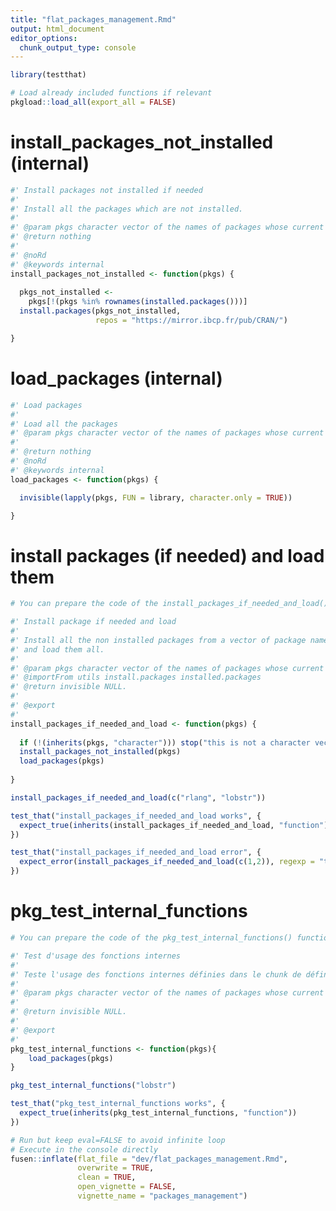 ```yaml
---
title: "flat_packages_management.Rmd"
output: html_document
editor_options: 
  chunk_output_type: console
---
```


```r
library(testthat)
```

<!--
 You need to run the 'description' chunk in the '0-dev_history.Rmd' file before continuing your code there.
-->

```r
# Load already included functions if relevant
pkgload::load_all(export_all = FALSE)
```

# install_packages_not_installed (internal)
    
```r
#' Install packages not installed if needed
#'
#' Install all the packages which are not installed.
#' 
#' @param pkgs character vector of the names of packages whose current versions should be downloaded from the repositories.
#' @return nothing
#' 
#' @noRd
#' @keywords internal
install_packages_not_installed <- function(pkgs) {
  
  pkgs_not_installed <- 
    pkgs[!(pkgs %in% rownames(installed.packages()))]
  install.packages(pkgs_not_installed,
                   repos = "https://mirror.ibcp.fr/pub/CRAN/")

}
```

# load_packages (internal)
    
```r
#' Load packages
#' 
#' Load all the packages
#' @param pkgs character vector of the names of packages whose current versions should be downloaded from the repositories.
#' 
#' @return nothing
#' @noRd
#' @keywords internal
load_packages <- function(pkgs) {

  invisible(lapply(pkgs, FUN = library, character.only = TRUE))

}
```


# install packages (if needed) and load them
    
```r
# You can prepare the code of the install_packages_if_needed_and_load() function here
```

```r

#' Install package if needed and load
#' 
#' Install all the non installed packages from a vector of package names
#' and load them all.
#' 
#' @param pkgs character vector of the names of packages whose current versions should be downloaded from the repositories.
#' @importFrom utils install.packages installed.packages
#' @return invisible NULL.
#'
#' @export
#'
install_packages_if_needed_and_load <- function(pkgs) {
  
  if (!(inherits(pkgs, "character"))) stop("this is not a character vector")
  install_packages_not_installed(pkgs)
  load_packages(pkgs)
  
}

```
  
```r
install_packages_if_needed_and_load(c("rlang", "lobstr"))
```
  
```r
test_that("install_packages_if_needed_and_load works", {
  expect_true(inherits(install_packages_if_needed_and_load, "function")) 
})

test_that("install_packages_if_needed_and_load error", {
  expect_error(install_packages_if_needed_and_load(c(1,2)), regexp = "this is not a character vector") 
})
```

# pkg_test_internal_functions
    
```r
# You can prepare the code of the pkg_test_internal_functions() function here
```
  
```r
#' Test d'usage des fonctions internes
#' 
#' Teste l'usage des fonctions internes définies dans le chunk de définition de la fonction install_packages_if_needed and load
#' 
#' @param pkgs character vector of the names of packages whose current versions should be downloaded from the repositories.
#'
#' @return invisible NULL.
#' 
#' @export
#' 
pkg_test_internal_functions <- function(pkgs){
    load_packages(pkgs)
}
```
  
```r
pkg_test_internal_functions("lobstr")
```
  
```r
test_that("pkg_test_internal_functions works", {
  expect_true(inherits(pkg_test_internal_functions, "function")) 
})
```
  

```r
# Run but keep eval=FALSE to avoid infinite loop
# Execute in the console directly
fusen::inflate(flat_file = "dev/flat_packages_management.Rmd",
               overwrite = TRUE,
               clean = TRUE,
               open_vignette = FALSE,
               vignette_name = "packages_management")
```
